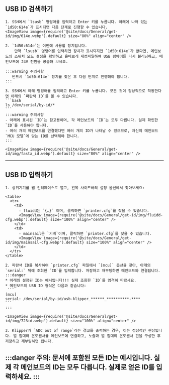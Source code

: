 ## USB ID 검색하기
    1. SSH에서 `lsusb` 명령어를 입력하고 Enter 키를 누릅니다. 아래에 나와 있는 `1d50:614e`가 표시되면 다음 단계로 진행할 수 있습니다.
    <ImageView image={require('@site/docs/General/get-id/img/614e.webp').default} size="80%" align="center" />

    2. `1d50:614e`는 이번에 사용할 장치입니다.  
        만약 `lsusb` 명령어를 입력하면 장치가 표시되지만 `1d50:614e`가 없다면, 메인보드의 스위치 모드 설정을 확인하고 올바르게 재컴파일하여 USB 펌웨어를 다시 블러닝하고, 메인보드에 24V 전원을 공급해 보세요.

    :::warning 주의사항
       반드시 `1d50:614e` 장치를 찾은 후 다음 단계로 진행해야 합니다.
    :::

    3. SSH에서 아래 명령어를 입력하고 Enter 키를 누릅니다. 모든 것이 정상적으로 작동한다면 아래의 `파란색 ID`를 볼 수 있습니다.
    ```bash
    ls /dev/serial/by-id/*
    ```
    :::warning 주의사항
    - 아래에 표시된 `ID`는 참고용이며, 각 메인보드의 `ID`는 모두 다릅니다. 실제 확인한 `ID`를 사용해야 합니다.
    - 여러 개의 메인보드를 연결했다면 여러 개의 ID가 나타날 수 있으므로, 자신의 메인보드 `MCU 모델`에 맞는 ID를 선택해야 합니다.
    :::

    <ImageView image={require('@site/docs/General/get-id/img/fasta_id.webp').default} size="80%" align="center" />
---

## USB ID 입력하기

    1. 상위기기를 웹 인터페이스로 열고, 왼쪽 사이드바의 설정 옵션에서 찾아보세요:

    <table>
      <tr>
        <td>
          - fluidd는 `{…}` 이며, 클릭하면 `printer.cfg`를 찾을 수 있습니다.
          <ImageView image={require('@site/docs/General/get-id/img/fluidd-cfg.webp').default} size="100%" align="center" />
        </td>
        <td>
          - mainsail은 `기계`이며, 클릭하면 `printer.cfg`를 찾을 수 있습니다.
          <ImageView image={require('@site/docs/General/get-id/img/mainsail-cfg.webp').default} size="100%" align="center" />
        </td>
      </tr>
    </table>

    2. 파란색 ID를 복사하여 `printer.cfg` 파일에서 `[mcu]` 옵션을 찾아, 아래의 `serial:` 뒤에 조회한 `ID`를 입력합니다. 저장하고 재부팅하면 메인보드와 연결됩니다.
    :::danger
    * 아래의 설정된 ID는 예시입니다!!! 실제 조회한 `ID`를 엄격히 따르세요.
    * 메인보드의 USB ID 형식은 다음과 같습니다:
     ```
    [mcu]  
    serial: /dev/serial/by-id/usb-klipper_******_**********-****
    ```
    :::

    <ImageView image={require('@site/docs/General/get-id/img/723id.webp').default} size="100%" align="center" />
    
    3. Klipper가 `ADC out of range`라는 경고를 출력하는 경우, 이는 정상적인 현상입니다. 열 침대와 온도센서를 메인보드에 연결하고, 노즐과 열 침대의 온도센서 핀을 구성한 후 저장하고 재부팅하면 됩니다.

:::danger
주의: 문서에 포함된 모든 ID는 예시입니다. 실제 각 메인보드의 ID는 모두 다릅니다. 실제로 얻은 ID를 입력하세요.
:::
---

